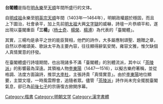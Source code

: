 '''台閣體'''是指在[[明|明]][[永樂|永樂]]至[[天顺_(明朝)|天順]]年間所盛行的文体。

自[[明成祖|明成祖]]永樂至[[明英宗|明英宗]][[天順|天順]]年間（1403年—1464年），明朝政權趨於穩固，而且上下圖治，社會承平，加上先前[[明太祖|明太祖]]大興[[文字獄|文字獄]]的威嚇，詩壇一片恭順平和，遂出現以臺閣重臣'''「三楊」'''（[[杨士奇|杨士奇]]、[[楊榮|楊榮]]、[[楊溥|楊溥]]）為代表的「臺閣體」。

其實，三楊均是承平之世的能臣賢相，他們的詩作，大多屬應制頌聖、題贈之章，自然以恭維頌美、歌詠太平為主要內容，往往顯得辭氣安閒，雍容文雅，惟欠缺個人真情實意的抒發。

在臺閣體盛行詩壇期間，也出現諸多不滿「臺閣體」的別體流派，其中以「[[茶陵派|茶陵派]]」的影響最為深遠。其領袖人物[[李東陽|李東陽]]（1447—1516），以擬古樂府著稱，並從格調、法度方面論詩，推崇[[大李杜|大李杜]]，主張詩貴「真情實意」。由於[[李東陽|李東陽]]地位顯要，主盟文壇，一時風雲際會，追隨者眾。儘管「[[茶陵派|茶陵派]]」詩作尚未完全擺脫臺閣氣息，卻已為[[前後七子|前後七子]]的宗唐復古掀開序幕。

[[Category:楷書|Category:楷書]]
[[Category:明朝文学|Category:明朝文学]]
[[Category:漢字書體|Category:漢字書體]]